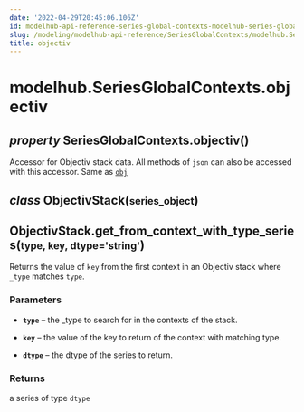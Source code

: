 ```yaml
---
date: '2022-04-29T20:45:06.106Z'
id: modelhub-api-reference-series-global-contexts-modelhub-series-global-contexts-objectiv
slug: /modeling/modelhub-api-reference/SeriesGlobalContexts/modelhub.SeriesGlobalContexts.objectiv/
title: objectiv
---
```


# modelhub.SeriesGlobalContexts.objectiv

<div>

<h2 class="signature-class"><span class="type-annotation"><em>property</em></span> <span class="additional-name">SeriesGlobalContexts.</span><span class="name">objectiv(</span>)</h2>


<div class="content">

Accessor for Objectiv stack data. All methods of `json` can also be accessed with this
accessor. Same as [`obj`](/docs/modeling/modelhub-api-reference/SeriesGlobalContexts/modelhub.SeriesGlobalContexts.obj/#modelhub.SeriesGlobalContexts.obj)

<div class="class">

<h2 class="signature-class"><span class="type-annotation"><em>class</em></span> <span class="name">ObjectivStack(</span><small class="parameter-list"><span class="parameter" id="series_object">series_object</span></small>)</h2>


<div class="content">

<div class="method">

<h2 class="signature-class"><span class="additional-name">ObjectivStack.</span><span class="name">get_from_context_with_type_series(</span><small class="parameter-list"><span class="parameter" id="type">type</span>, <span class="parameter" id="key">key</span>, <span class="parameter" id="dtype">dtype='string'</span></small>)</h2>


<div class="content">

Returns the value of `key` from the first context in an Objectiv stack where `_type` matches `type`.


### Parameters

* **`type`** – the _type to search for in the contexts of the stack.

* **`key`** – the value of the key to return of the context with matching type.

* **`dtype`** – the dtype of the series to return.



### Returns

a series of type `dtype`



</div>

</div>

</div>

</div>

</div>

</div>

